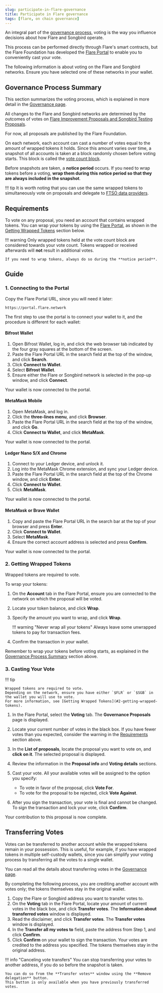 ```yaml
---
slug: participate-in-flare-governance
title: Participate in Flare governance
tags: [flare, on chain governance]
---
```



An integral part of the [governance process](../../tech/governance.md), voting is the way you influence decisions about how Flare and Songbird operate.

This process can be performed directly through Flare's smart contracts, but the Flare Foundation has developed the [Flare Portal](https://portal.flare.network) to enable you to conveniently cast your vote.

The following information is about voting on the Flare and Songbird networks.
Ensure you have selected one of these networks in your wallet.

## Governance Process Summary

This section summarizes the voting process, which is explained in more detail in the [Governance page](../../tech/governance.md).

All changes to the Flare and Songbird networks are determined by the outcomes of votes on [Flare Improvement Proposals and Songbird Testing Proposals](../../tech/governance.md#flare-improvement-proposals-and-songbird-test-proposals).

For now, all proposals are published by the Flare Foundation.

On each network, each account can cast a number of votes equal to the amount of wrapped tokens it holds.
Since this amount varies over time, a snapshot of all accounts is taken at a block randomly chosen before voting starts.
This block is called the [vote count block](../../tech/governance.md#the-vote-count-block).

Before snapshots are taken, a **notice period** occurs.
If you need to wrap tokens before a voting, **wrap them during this notice period so that they are always included in the snapshot**.

!!! tip
    It is worth noting that you can use the same wrapped tokens to simultaneously vote on proposals and delegate to [FTSO data providers](glossary.md#data_provider).

## Requirements

To vote on any proposal, you need an account that contains wrapped tokens.
You can wrap your tokens by using the [Flare Portal](https://portal.flare.network), as shown in the [Getting Wrapped Tokens](#2-getting-wrapped-tokens) section below.

!!! warning
    Only wrapped tokens held at the vote count block are considered towards your vote count.
    Tokens wrapped or received afterwards will **not** result in additional votes.

    If you need to wrap tokens, always do so during the **notice period**.

## Guide

### 1. Connecting to the Portal

Copy the Flare Portal URL, since you will need it later:

```text
https://portal.flare.network
```

The first step to use the portal is to connect your wallet to it, and the procedure is different for each wallet:

#### Bifrost Wallet

1. Open Bifrost Wallet, log in, and click the web browser tab indicated by the four gray squares at the bottom of the screen.
2. Paste the Flare Portal URL in the search field at the top of the window, and click **Search**.
3. Click **Connect to Wallet**.
4. Select **Bifrost Wallet**.
5. Ensure either the Flare or Songbird network is selected in the pop-up window, and click **Connect**.

Your wallet is now connected to the portal.

#### MetaMask Mobile

1. Open MetaMask, and log in.
2. Click the **three-lines menu**, and click **Browser**.
3. Paste the Flare Portal URL in the search field at the top of the window, and click **Go**.
4. Click **Connect to Wallet**, and click **MetaMask**.

Your wallet is now connected to the portal.

#### Ledger Nano S/X and Chrome

1. Connect to your Ledger device, and unlock it.
2. Log into the MetaMask Chrome extension, and sync your Ledger device.
3. Paste the Flare Portal URL in the search field at the top of the Chrome window, and click **Enter**.
4. Click **Connect to Wallet**.
5. Click **MetaMask**.

Your wallet is now connected to the portal.

#### MetaMask or Brave Wallet

1. Copy and paste the Flare Portal URL in the search bar at the top of your browser and press **Enter**.
2. Click **Connect to Wallet**.
3. Select **MetaMask**.
4. Ensure the correct account address is selected and press **Confirm**.

Your wallet is now connected to the portal.

### 2. Getting Wrapped Tokens

Wrapped tokens are required to vote.

To wrap your tokens:

1. On the **Account** tab in the Flare Portal, ensure you are connected to the network on which the proposal will be voted.
2. Locate your token balance, and click **Wrap**.
3. Specify the amount you want to wrap, and click **Wrap**.

    !!! warning "Never wrap all your tokens"
        Always leave some unwrapped tokens to pay for transaction fees.

4. Confirm the transaction in your wallet.

Remember to wrap your tokens before voting starts, as explained in the [Governance Process Summary](#governance-process-summary) section above.

### 3. Casting Your Vote

!!! tip

    Wrapped tokens are required to vote.
    Depending on the network, ensure you have either `$FLR` or `$SGB` in the wallet you will use to vote.
    For more information, see [Getting Wrapped Tokens](#2-getting-wrapped-tokens).

1. In the Flare Portal, select the **Voting** tab.
   The **Governance Proposals** page is displayed.
2. Locate your current number of votes in the black box.
   If you have fewer votes than you expected, consider the warning in the [Requirements](#requirements) section above.
3. In the **List of proposals**, locate the proposal you want to vote on, and **click on it**.
   The selected proposal is displayed.
4. Review the information in the **Proposal info** and **Voting details** sections.
5. Cast your vote.
   All your available votes will be assigned to the option you specify:

      * To vote in favor of the proposal, click **Vote For**.
      * To vote for the proposal to be rejected, click **Vote Against**.

6. After you sign the transaction, your vote is final and cannot be changed.
   To sign the transaction and lock your vote, click **Confirm**.

Your contribution to this proposal is now complete.

## Transferring Votes

Votes can be transferred to another account while the wrapped tokens remain in your possession.
This is useful, for example, if you have wrapped tokens in multiple self-custody wallets, since you can simplify your voting process by transferring all the votes to a single wallet.

You can read all the details about transferring votes in the [Governance page](../../tech/governance.md#vote-transfer).

By completing the following process, you are crediting another account with votes only;
the tokens themselves stay in the original wallet.

1. Copy the Flare or Songbird address you want to transfer votes to.
2. On the **Voting** tab in the Flare Portal, locate your amount of current votes in the black box, and click **Transfer votes**.
   The **Information about transferred votes** window is displayed.
3. Read the disclaimer, and click **Transfer votes**.
   The **Transfer votes** window is displayed.
4. In the **Transfer all my votes to** field, paste the address from Step 1, and click **Confirm**.
5. Click **Confirm** on your wallet to sign the transaction.
   Your votes are credited to the address you specified.
   The tokens themselves stay in the original address.

!!! info "Canceling vote transfers"
    You can stop transferring your votes to another address, if you do so before the snapshot is taken.

    You can do so from the **Transfer votes** window using the **Remove delegation** button.
    This button is only available when you have previously transferred votes.
